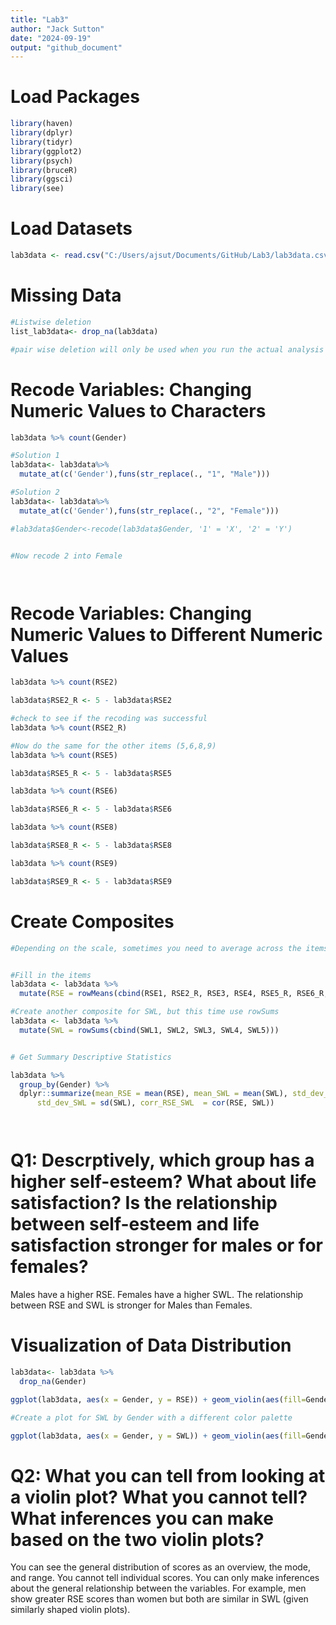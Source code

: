 ---
title: "Lab3"
author: "Jack Sutton"
date: "2024-09-19"
output: "github_document"
---

# Load Packages
```{r}
library(haven)
library(dplyr)
library(tidyr)
library(ggplot2)
library(psych)
library(bruceR)
library(ggsci)
library(see)

```

# Load Datasets
```{r}

lab3data <- read.csv("C:/Users/ajsut/Documents/GitHub/Lab3/lab3data.csv")

```


# Missing Data
```{r}

#Listwise deletion
list_lab3data<- drop_na(lab3data)

#pair wise deletion will only be used when you run the actual analysis using "na.rm = TRUE"

```

# Recode Variables: Changing Numeric Values to Characters
```{r}

lab3data %>% count(Gender)

#Solution 1
lab3data<- lab3data%>%
  mutate_at(c('Gender'),funs(str_replace(., "1", "Male")))

#Solution 2
lab3data<- lab3data%>%
  mutate_at(c('Gender'),funs(str_replace(., "2", "Female")))

#lab3data$Gender<-recode(lab3data$Gender, '1' = 'X', '2' = 'Y')


#Now recode 2 into Female




```

# Recode Variables: Changing Numeric Values to Different Numeric Values
```{r}

lab3data %>% count(RSE2)

lab3data$RSE2_R <- 5 - lab3data$RSE2

#check to see if the recoding was successful
lab3data %>% count(RSE2_R)

#Now do the same for the other items (5,6,8,9)
lab3data %>% count(RSE5)

lab3data$RSE5_R <- 5 - lab3data$RSE5

lab3data %>% count(RSE6)

lab3data$RSE6_R <- 5 - lab3data$RSE6

lab3data %>% count(RSE8)

lab3data$RSE8_R <- 5 - lab3data$RSE8

lab3data %>% count(RSE9)

lab3data$RSE9_R <- 5 - lab3data$RSE9

```


# Create Composites
```{r}

#Depending on the scale, sometimes you need to average across the items, other times you might need to sum 


#Fill in the items
lab3data <- lab3data %>%
  mutate(RSE = rowMeans(cbind(RSE1, RSE2_R, RSE3, RSE4, RSE5_R, RSE6_R, RSE7, RSE8_R, RSE9_R, RSE10)))

#Create another composite for SWL, but this time use rowSums
lab3data <- lab3data %>%
  mutate(SWL = rowSums(cbind(SWL1, SWL2, SWL3, SWL4, SWL5)))


# Get Summary Descriptive Statistics

lab3data %>% 
  group_by(Gender) %>%
  dplyr::summarize(mean_RSE = mean(RSE), mean_SWL = mean(SWL), std_dev_RSE = sd(RSE),
      std_dev_SWL = sd(SWL), corr_RSE_SWL  = cor(RSE, SWL))




```

# Q1: Descrptively, which group has a higher self-esteem? What about life satisfaction? Is the relationship between self-esteem and life satisfaction stronger for males or for females? 

Males have a higher RSE. Females have a higher SWL. The relationship between RSE and SWL is stronger for Males than Females.


# Visualization of Data Distribution
```{r}

lab3data<- lab3data %>%
  drop_na(Gender)

ggplot(lab3data, aes(x = Gender, y = RSE)) + geom_violin(aes(fill=Gender)) + scale_fill_simpsons() + theme_modern()

#Create a plot for SWL by Gender with a different color palette

ggplot(lab3data, aes(x = Gender, y = SWL)) + geom_violin(aes(fill=Gender)) + scale_fill_startrek() + theme_modern()


```

# Q2: What you can tell from looking at a violin plot? What you cannot tell? What inferences you can make based on the two violin plots? 

You can see the general distribution of scores as an overview, the mode, and range. You cannot tell individual scores. You can only make inferences about the general relationship between the variables. For example, men show greater RSE scores than women but both are similar in SWL (given similarly shaped violin plots).